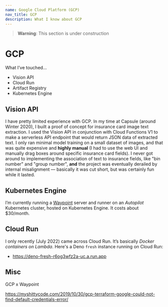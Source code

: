```yaml
---
name: Google Cloud Platform (GCP)
nav_title: GCP
description: What I know about GCP
---
```


> **Warning**: This section is under construction

# GCP

What I’ve touched...

- Vision API
- Cloud Run
- Artifact Registry
- Kubernetes Engine

## Vision API

I have pretty limited experience with GCP. In my time at Capsule (around Winter 2020), I
built a proof of concept for insurance card image text extraction. I used the Vision API
in conjunction with Cloud Functions V1 to make a serverless API endpoint that would return
JSON data of extracted text. I only ran minimal model training on a small dataset of images,
and that was quite expensive and **highly manual** (I had to use the web UI and manually drag
boxes around specific insurance card fields). I never got around to implementing the association
of text to insurance fields, like "bin number" and "group number", **and** the project was eventually
derailed by internal misalignment — basically it was cut short, but was certainly fun while
it lasted.

## Kubernetes Engine

I’m currently running a [Waypoint](https://www.waypointproject.io/) server and runner on
an _Autopilot_ Kubernetes cluster, hosted on Kubernetes Engine. It costs about $30/month.

## Cloud Run

I only recently (July 2022) came across Cloud Run. It’s basically _Docker containers on
Lambda_. Here's a Deno `fresh` instance running on Cloud Run:

- https://deno-fresh-r6og3wfz2a-uc.a.run.app

## Misc

GCP x Waypoint

https://myshittycode.com/2019/10/30/gcp-terraform-google-could-not-find-default-credentials-error/
